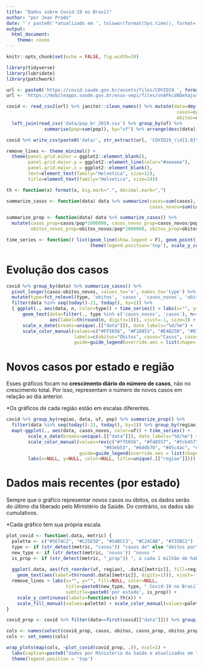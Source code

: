 ```yaml
---
title: "Dados sobre Covid-19 no Brasil"
author: "por Jean Prado"
date: "`r paste0('*atualizado em ', tolower(format(Sys.time(), format='%D%y às %Hh%M*')))`"
output:
  html_document:
    theme: cosmo
---
```


```r
knitr::opts_chunk$set(echo = FALSE, fig.width=10)

library(tidyverse)
library(lubridate)
library(patchwork)
```

```r
url <- paste0('https://covid.saude.gov.br/assets/files/COVID19_', format(today(), "%Y%m%d"), '.csv')
url <- 'https://mobileapps.saude.gov.br/esus-vepi/files/unAFkcaNDeXajurGB7LChj8SgQYS2ptm/b7d2591790c7eee6abf3842983a46d92_Download_COVID19_20200404.csv'

covid <- read_csv2(url) %>% janitor::clean_names() %>% mutate(data=dmy(data)) %>% rename(uf=estado,
                                                               casos=casos_acumulados,
                                                               obitos=obitos_acumulados) %>% 
  left_join(read_csv('data/pop_br_2019.csv') %>% group_by(uf) %>%
              summarise(pop=sum(pop)), by="uf") %>% arrange(desc(data))

covid %>% write_csv(paste0('data/', str_extract(url, 'COVID19_\\d{1,8}\\.csv')))

remove_lines <- theme_minimal() +
  theme(panel.grid.minor = ggplot2::element_blank(),
        panel.grid.major.y = ggplot2::element_line(color="#eeeeee"),
        panel.grid.major.x = ggplot2::element_blank(),
        text=element_text(family="Helvetica", size=12),
        title=element_text(family="Helvetica", size=14))

th <- function(x) format(x, big.mark=".", decimal.mark=",")

summarize_casos <- function(data) data %>% summarize(casos=sum(casos), obitos=sum(obitos),
                                                     casos_novos=sum(casos_novos), obitos_novos=sum(obitos_novos))

summarize_prop <- function(data) data %>% summarize_casos() %>% 
  mutate(casos_prop=casos/pop*1000000, casos_novos_prop=casos_novos/pop*1000000,
         obitos_novos_prop=obitos_novos/pop*1000000, obitos_prop=obitos/pop*1000000)

time_series <- function() list(geom_line(show.legend = F), geom_point(), remove_lines, labs(color=NULL),
                               theme(legend.position='top'), scale_y_continuous(labels=function(x) th(x)))
```


# **Evolução dos casos**
```r
covid %>% group_by(data) %>% summarize_casos() %>%  
  pivot_longer(casos:obitos_novos, values_to='n', names_to='type') %>%
  mutate(type=fct_relevel(type, 'obitos', 'casos', 'casos_novos', 'obitos_novos')) %>%
  filter(data %in% seq(today()-21, today(), by=1)) %>%
  { ggplot(., aes(data, n, color=type)) + time_series() + labs(x="", y="") +
      geom_text(data=filter(., type %in% c('casos_novos', 'casos'), n>=200),
                aes(label=th(round(n, digits=1))), vjust=-1, size=3) + coord_cartesian(clip = "off") +
      scale_x_date(breaks=unique(.[["data"]]), date_labels="%d/%m") + 
      scale_color_manual(values=c("#FF5656", "#F18853", "#E4B250", "#873053"),
                         labels=c(obitos="Óbitos", casos="Casos", casos_novos="Novos casos", obitos_novos="Novos óbitos"),
                         guide=guide_legend(override.aes = list(shape='square', size=6))) }
```

# **Novos casos por estado e região**

Esses gráficos focam no **crescimento diário do número de casos**, não no crescimento total. Por isso, representam o número de novos casos em relação ao dia anterior.

*Os gráficos de cada região estão em escalas diferentes.
```r
covid %>% group_by(regiao, data, uf, pop) %>% summarize_prop() %>% 
  filter(data %in% seq(today()-21, today(), by=1)) %>% group_by(regiao) %>% group_split() %>% 
  map(~ggplot(., aes(data, casos_novos, color=uf)) + time_series() +
        scale_x_date(breaks=unique(.[["data"]]), date_labels="%d/%m") +
        scale_color_manual(values=rev(c("#ff5656", "#fd8557", "#fcb457", "#e2f556",
                                    "#83eb53", "#4ddb70", "#45c4ac", "#3b7fa7", "#303687")),
                           guide=guide_legend(override.aes = list(shape='square', size=6))) +
        labs(x=NULL, y=NULL, color=NULL, title=unique(.[["regiao"]]))) %>% wrap_plots(ncol=1)
```

# **Dados mais recentes (por estado)**

Sempre que o gráfico representar novos casos ou óbitos, os dados serão do último dia liberado pelo Ministério da Saúde. Do contrário, os dados são cumulativos.

*Cada gráfico tem sua própria escala.

```r
plot_covid <- function(.data, metric) {
  palette <- c("#5E74C2", "#C25E5D", "#54BCC3", "#C24CAB", "#735BC2")
  type <- if (str_detect(metric, "casos")) "casos de" else "óbitos por"
  new_type <- if (str_detect(metric, 'novos')) "novos "
  is_prop <- if (str_detect(metric, "_prop")) ", a cada 1 milhão de habitantes"
  
  ggplot(.data, aes(fct_reorder(uf, regiao), .data[[metric]], fill=regiao, color=regiao)) + geom_col() +
    geom_text(aes(label=th(round(.data[[metric]], digits=1))), vjust=-1) + coord_cartesian(clip = "off") +
  remove_lines + labs(x="", y="", fill=NULL, color=NULL,
                      title=paste0(new_type, type, " Covid-19 no Brasil"),
                      subtitle=paste0('por estado', is_prop)) +
    scale_y_continuous(labels=function(x) th(x)) +
    scale_fill_manual(values=palette) + scale_color_manual(values=palette)
}

covid_prop <- covid %>% filter(data==first(covid[["data"]])) %>% group_by(regiao, uf, pop) %>% summarize_prop() %>% ungroup()

cols <- names(select(covid_prop, casos, obitos, casos_prop, obitos_prop, casos_novos:obitos_novos_prop))
cols <- set_names(cols)

wrap_plots(map(cols, ~plot_covid(covid_prop, .)), ncol=1) +
  labs(caption=paste0("dados por Ministério da Saúde e atualizados em ", format(today(), '%D%y'))) &
  theme(legend.position = 'top')
```

